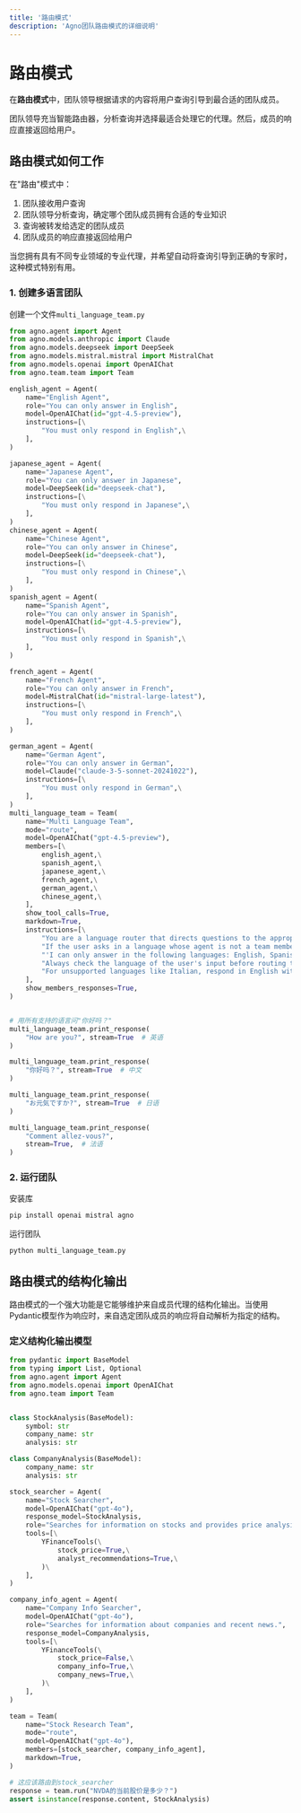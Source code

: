 ```yaml
---
title: '路由模式'
description: 'Agno团队路由模式的详细说明'
---
```


# 路由模式

在**路由模式**中，团队领导根据请求的内容将用户查询引导到最合适的团队成员。

团队领导充当智能路由器，分析查询并选择最适合处理它的代理。然后，成员的响应直接返回给用户。

## 路由模式如何工作

在"路由"模式中：

1. 团队接收用户查询
2. 团队领导分析查询，确定哪个团队成员拥有合适的专业知识
3. 查询被转发给选定的团队成员
4. 团队成员的响应直接返回给用户

当您拥有具有不同专业领域的专业代理，并希望自动将查询引导到正确的专家时，这种模式特别有用。

### 1. 创建多语言团队

创建一个文件`multi_language_team.py`

```python
from agno.agent import Agent
from agno.models.anthropic import Claude
from agno.models.deepseek import DeepSeek
from agno.models.mistral.mistral import MistralChat
from agno.models.openai import OpenAIChat
from agno.team.team import Team

english_agent = Agent(
    name="English Agent",
    role="You can only answer in English",
    model=OpenAIChat(id="gpt-4.5-preview"),
    instructions=[\
        "You must only respond in English",\
    ],
)

japanese_agent = Agent(
    name="Japanese Agent",
    role="You can only answer in Japanese",
    model=DeepSeek(id="deepseek-chat"),
    instructions=[\
        "You must only respond in Japanese",\
    ],
)
chinese_agent = Agent(
    name="Chinese Agent",
    role="You can only answer in Chinese",
    model=DeepSeek(id="deepseek-chat"),
    instructions=[\
        "You must only respond in Chinese",\
    ],
)
spanish_agent = Agent(
    name="Spanish Agent",
    role="You can only answer in Spanish",
    model=OpenAIChat(id="gpt-4.5-preview"),
    instructions=[\
        "You must only respond in Spanish",\
    ],
)

french_agent = Agent(
    name="French Agent",
    role="You can only answer in French",
    model=MistralChat(id="mistral-large-latest"),
    instructions=[\
        "You must only respond in French",\
    ],
)

german_agent = Agent(
    name="German Agent",
    role="You can only answer in German",
    model=Claude("claude-3-5-sonnet-20241022"),
    instructions=[\
        "You must only respond in German",\
    ],
)
multi_language_team = Team(
    name="Multi Language Team",
    mode="route",
    model=OpenAIChat("gpt-4.5-preview"),
    members=[\
        english_agent,\
        spanish_agent,\
        japanese_agent,\
        french_agent,\
        german_agent,\
        chinese_agent,\
    ],
    show_tool_calls=True,
    markdown=True,
    instructions=[\
        "You are a language router that directs questions to the appropriate language agent.",\
        "If the user asks in a language whose agent is not a team member, respond in English with:",\
        "'I can only answer in the following languages: English, Spanish, Japanese, French and German. Please ask your question in one of these languages.'",\
        "Always check the language of the user's input before routing to an agent.",\
        "For unsupported languages like Italian, respond in English with the above message.",\
    ],
    show_members_responses=True,
)


# 用所有支持的语言问"你好吗？"
multi_language_team.print_response(
    "How are you?", stream=True  # 英语
)

multi_language_team.print_response(
    "你好吗？", stream=True  # 中文
)

multi_language_team.print_response(
    "お元気ですか?", stream=True  # 日语
)

multi_language_team.print_response(
    "Comment allez-vous?",
    stream=True,  # 法语
)
```

### 2. 运行团队

安装库

```bash
pip install openai mistral agno
```

运行团队

```bash
python multi_language_team.py
```

## 路由模式的结构化输出

路由模式的一个强大功能是它能够维护来自成员代理的结构化输出。当使用Pydantic模型作为响应时，来自选定团队成员的响应将自动解析为指定的结构。

### 定义结构化输出模型

```python
from pydantic import BaseModel
from typing import List, Optional
from agno.agent import Agent
from agno.models.openai import OpenAIChat
from agno.team import Team


class StockAnalysis(BaseModel):
    symbol: str
    company_name: str
    analysis: str

class CompanyAnalysis(BaseModel):
    company_name: str
    analysis: str

stock_searcher = Agent(
    name="Stock Searcher",
    model=OpenAIChat("gpt-4o"),
    response_model=StockAnalysis,
    role="Searches for information on stocks and provides price analysis.",
    tools=[\
        YFinanceTools(\
            stock_price=True,\
            analyst_recommendations=True,\
        )\
    ],
)

company_info_agent = Agent(
    name="Company Info Searcher",
    model=OpenAIChat("gpt-4o"),
    role="Searches for information about companies and recent news.",
    response_model=CompanyAnalysis,
    tools=[\
        YFinanceTools(\
            stock_price=False,\
            company_info=True,\
            company_news=True,\
        )\
    ],
)

team = Team(
    name="Stock Research Team",
    mode="route",
    model=OpenAIChat("gpt-4o"),
    members=[stock_searcher, company_info_agent],
    markdown=True,
)

# 这应该路由到stock_searcher
response = team.run("NVDA的当前股价是多少？")
assert isinstance(response.content, StockAnalysis)
```
